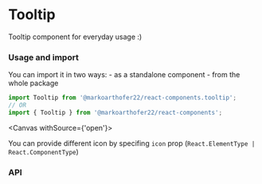 
# Tooltip

Tooltip component for everyday usage :)

### Usage and import

You can import it in two ways: - as a standalone component - from the whole package

```jsx
import Tooltip from '@markoarthofer22/react-components.tooltip';
// OR
import { Tooltip } from '@markoarthofer22/react-components';
```

<Canvas withSource={'open'}>
    <Story id='designs-atoms-tooltip--default' />
</Canvas>

You can provide different icon by specifing `icon` prop (`React.ElementType | React.ComponentType`)

<div style={{ marginBottom: '50px' }} />

### API

<ArgsTable of={Tooltip} />
